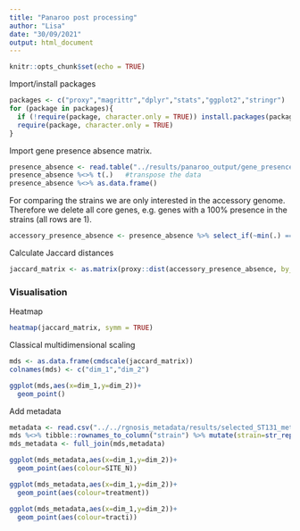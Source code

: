 ```yaml
---
title: "Panaroo post processing"
author: "Lisa"
date: "30/09/2021"
output: html_document
---
```


```r
knitr::opts_chunk$set(echo = TRUE)
```

Import/install packages
```r
packages <- c("proxy","magrittr","dplyr","stats","ggplot2","stringr")
for (package in packages){
  if (!require(package, character.only = TRUE)) install.packages(package)
  require(package, character.only = TRUE)
}
```

Import gene presence absence matrix.
```r
presence_absence <- read.table("../results/panaroo_output/gene_presence_absence.Rtab", header = TRUE, row.names = 1)
presence_absence %<>% t(.)   #transpose the data
presence_absence %<>% as.data.frame()
```

For comparing the strains we are only interested in the accessory genome.
Therefore we delete all core genes, e.g. genes with a 100% presence in the strains (all rows are 1).
```r
accessory_presence_absence <- presence_absence %>% select_if(~min(.) == 0)
```

Calculate Jaccard distances
```r
jaccard_matrix <- as.matrix(proxy::dist(accessory_presence_absence, by_rows = TRUE, method = "Jaccard"))
```

### Visualisation

Heatmap
```r
heatmap(jaccard_matrix, symm = TRUE)
```
Classical multidimensional scaling
```r
mds <- as.data.frame(cmdscale(jaccard_matrix))
colnames(mds) <- c("dim_1","dim_2")
```


```r
ggplot(mds,aes(x=dim_1,y=dim_2))+
  geom_point()
```
Add metadata
```r
metadata <- read.csv("../../rgnosis_metadata/results/selected_ST131_metadata.csv") %>% mutate(strain=run_ID)
mds %<>% tibble::rownames_to_column("strain") %>% mutate(strain=str_replace_all(strain,fixed('.'),'-'))
mds_metadata <- full_join(mds,metadata)
```

```r
ggplot(mds_metadata,aes(x=dim_1,y=dim_2))+
  geom_point(aes(colour=SITE_N))
```
```r
ggplot(mds_metadata,aes(x=dim_1,y=dim_2))+
  geom_point(aes(colour=treatment))
```

```r
ggplot(mds_metadata,aes(x=dim_1,y=dim_2))+
  geom_point(aes(colour=tracti))
```